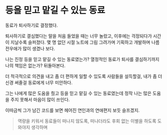 # 등을 믿고 맡길 수 있는 동료

동료가 퇴사하기로 결정했다.

퇴사하기로 결심했다는 말을 처음 들었을 때는 너무 놀랐고, 이후에는 걱정되다가 시간이 지날수록 슬퍼졌다. 몇 명 없던 시절 노트에 그림 그려가며 기획하고 개발하며 나름 전우애가 많이 생겼나 보다.

나는 진정 등을 믿고 맡길 수 있는 동료였는가? 열정적인 동료가 퇴사를 결심하기까지 나의 책임은 없는가? 뒤돌아본다.

더 적극적으로 의견을 내고 좀 더 편하게 일할 수 있도록 사람들을 설득할걸, 내가 좀 더 신경 써줄걸 동료에게 너무 미안하다.

그는 나에게 많은 도움을 줬고 등을 믿고 맡길 수 있는 동료였는데 정작 나는 많은 도움을 주지 못해서 마음이 많이 쓰인다.

이따금씩 그가 남긴 코드를 보면 헤어진 연인과의 연애편지 보듯 슬프겠지.

> 역량을 키워서 동료들이 떠나지 않도록, 떠나더라도 후회 없는 이별을 하도록 도와야지 생각하며
